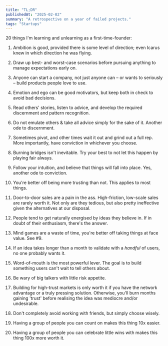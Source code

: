 ```yaml
---
title: "TL;DR"
publishedAt: "2025-02-02"
summary: "A retrospective on a year of failed projects."
tags: "Startups"
---
```


20 things I'm learning and unlearning as a first-time-founder:

1.  Ambition is good, provided there is some level of direction; even Icarus knew in which direction he was flying.
    
2.  Draw up best- and worst-case scenarios before pursuing anything to manage expectations early on.
    
3.  Anyone can start a company, not just anyone can – or wants to seriously – build products people love to use.
    
4.  Emotion and ego can be good motivators, but keep both in check to avoid bad decisions.
    
5.  Read others' stories, listen to advice, and develop the required discernment and pattern recognition.
    
6.  Do not emulate others & take all advice simply for the sake of it. Another ode to discernment.
    
7.  Sometimes pivot, and other times wait it out and grind out a full rep. More importantly, have conviction in whichever you choose.
    
8.  Burning bridges isn't inevitable. Try your best to not let this happen by playing fair always.
    
9.  Follow your intuition, and believe that things will fall into place. Yes, another ode to conviction.
    
10.  You're better off being more trusting than not. This applies to most things.
    
11.  Door-to-door sales are a pain in the ass. High-friction, low-scale sales are rarely worth it. Not only are they tedious, but also pretty ineffective given the alternatives at our disposal.
    
12.  People tend to get naturally energised by ideas they believe in. If in doubt of their enthusiasm, there's the answer.
    
13.  Mind games are a waste of time, you're better off taking things at face value. See #9.
    
14.  If an idea takes longer than a month to validate with a _handful_ of users, no one probably wants it.
    
15.  Word-of-mouth is the most powerful lever. The goal is to build something users can't wait to tell others about.
    
16.  Be wary of big talkers with little risk appetite.
    
17.  Building for high-trust markets is only worth it if you have the network advantage or a truly pressing solution. Otherwise, you'll burn months gaining 'trust' before realising the idea was mediocre and/or undesirable.
    
18.  Don't completely avoid working with friends, but simply choose wisely.
    
19.  Having a group of people you can count on makes this thing 10x easier.
    
20.  Having a group of people you can celebrate little wins with makes this thing 100x more worth it.
